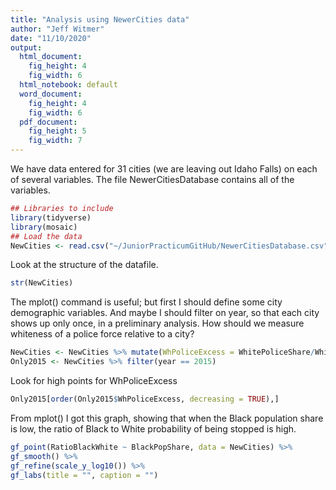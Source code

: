 ```yaml
---
title: "Analysis using NewerCities data"
author: "Jeff Witmer"
date: "11/10/2020"
output:
  html_document:
    fig_height: 4
    fig_width: 6
  html_notebook: default
  word_document:
    fig_height: 4
    fig_width: 6
  pdf_document:
    fig_height: 5
    fig_width: 7
---
```


We have data entered for 31 cities (we are leaving out Idaho Falls) on each of several variables. The file NewerCitiesDatabase contains all of the variables.

```r
## Libraries to include
library(tidyverse)
library(mosaic)
## Load the data
NewCities <- read.csv("~/JuniorPracticumGitHub/NewerCitiesDatabase.csv")
```

Look at the structure of the datafile.
```r
str(NewCities)
```

The mplot() command is useful; but first I should define some city demographic variables. 
And maybe I should filter on year, so that each city shows up only once, in a preliminary analysis.
How should we measure whiteness of a police force relative to a city?
```r
NewCities <- NewCities %>% mutate(WhPoliceExcess = WhitePoliceShare/WhitePopShare)
Only2015 <- NewCities %>% filter(year == 2015)
```


Look for  high points for WhPoliceExcess 
```r
Only2015[order(Only2015$WhPoliceExcess, decreasing = TRUE),]
```


From mplot() I got this graph, showing that when the Black population share is low, the ratio of Black to White probability of being stopped is high.
```r
gf_point(RatioBlackWhite ~ BlackPopShare, data = NewCities) %>%
gf_smooth() %>%
gf_refine(scale_y_log10()) %>% 
gf_labs(title = "", caption = "")
```


